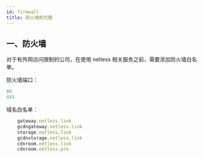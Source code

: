 ```yaml
---
id: firewall
title: 防火墙和代理
---
```


## 一、防火墙

对于有外网访问限制的公司，在使用 netless 相关服务之前，需要添加防火墙白名单。

防火墙端口：

```ts
80
443
```

域名白名单：

```ts
    gateway.netless.link
    gcdngateway.netless.link
    storage.netless.link
    gcdnstorage.netless.link
    cdnroom.netless.link
    cdnroom.netless.pro
```
